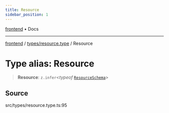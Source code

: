 ```yaml
---
title: Resource
sidebar_position: 1
---
```


[frontend](../../..) • Docs

***

[frontend](../../..) / [types/resource.type](..) / Resource

# Type alias: Resource

> **Resource**: `z.infer`\<*typeof* [`ResourceSchema`](../variables/ResourceSchema)\>

## Source

src/types/resource.type.ts:95
